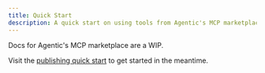 ```yaml
---
title: Quick Start
description: A quick start on using tools from Agentic's MCP marketplace.
---
```


Docs for Agentic's MCP marketplace are a WIP.

Visit the [publishing quick start](/publishing/quickstart) to get started in the meantime.
